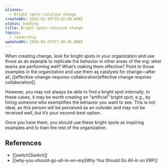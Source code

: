 ```yaml
---
aliases:
  - Bright spots catalyze change
createdAt: 2025-01-19T15:42:49.000Z
status: budding
title: Bright spots catalyze change
topics:
  - leadership
updatedAt: 2025-04-21T17:30:45.000Z
---
```

When creating change, look for bright spots in your organization and use those as an example to replicate the behavior in other areas of the org: what teams are performing well? What’s making them effective? Point to those examples in the organization and use them as catalysts for change—after all, [[effective-change-requires-collaboration|effective change requires collaboration]].

However, you may not always be able to find a bright spot internally. In these cases, it may be worth creating an “artificial” bright spot, e.g., by hiring someone who exemplifies the behavior you want to see. This is not ideal, as this person will be perceived as an outsider and may not be received well, but it’s your second-best option.

Once you have them, you should use these bright spots as inspiring examples and to train the rest of the organization.

## References

- [[switch|Switch]]
- [[why-you-should-go-all-in-on-erp|Why You Should Go All-in on ERP]]
